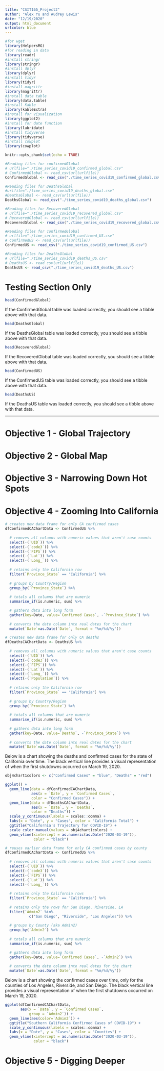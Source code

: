 ---
title: "CSIT165_Project2"
author: "Alex Yu and Audrey Lewis"
date: "12/19/2020"
output: html_document
urlcolor: blue
---

```{r Library, include=FALSE}
#for wget
library(HelpersMG)
#for reading in data
library(readr)
#install stringr
library(stringr)
#install dplyr
library(dplyr)
#install tidyr
library(tidyr)
#install magrittr
library(magrittr)
#install data table
library(data.table)
#install Kable
library(kableExtra)
#install for visualization
library(ggplot2)
#install for date function
library(lubridate)
#install tidyverse
library(tidyverse)
#install cowplot
library(cowplot)

knitr::opts_chunk$set(echo = TRUE)
```


```{r Files, include=FALSE}

#Reading files for confirmedGlobal
# urlfile="./time_series_covid19_confirmed_global.csv"
# ConfirmedGlobal <- read_csv(url(urlfile))
ConfirmedGlobal <- read_csv("./time_series_covid19_confirmed_global.csv")

#Reading files for DeathsGlobal
#urlfile="./time_series_covid19_deaths_global.csv"
#DeathsGlobal <- read_csv(url(urlfile))
DeathsGlobal <- read_csv("./time_series_covid19_deaths_global.csv")

#Reading files for RecoveredGlobal
# urlfile="./time_series_covid19_recovered_global.csv"
# RecoveredGlobal <- read_csv(url(urlfile))
RecoveredGlobal <- read_csv("./time_series_covid19_recovered_global.csv")

#Reading files for confirmedGlobal
# urlfile="./time_series_covid19_confirmed_US.csv"
# ConfirmedUS <- read_csv(url(urlfile))
ConfirmedUS <- read_csv("./time_series_covid19_confirmed_US.csv")

#Reading files for DeathsGlobal
# urlfile="./time_series_covid19_deaths_US.csv"
# DeathsUS <- read_csv(url(urlfile))
DeathsUS <- read_csv("./time_series_covid19_deaths_US.csv")

```


<!-- testing section only -->
------

# Testing Section Only

```{r testUpload-1, echo=FALSE}
head(ConfirmedGlobal)
```

If the ConfirmedGlobal table was loaded correctly, you should see a tibble above with that data.

```{r testUpload-2, echo=FALSE}
head(DeathsGlobal)
```

If the DeathsGlobal table was loaded correctly, you should see a tibble above with that data.

```{r testUpload-3, echo=FALSE}
head(RecoveredGlobal)
```

If the RecoveredGlobal table was loaded correctly, you should see a tibble above with that data.

```{r testUpload-4, echo=FALSE}
head(ConfirmedUS)
```

If the ConfirmedUS table was loaded correctly, you should see a tibble above with that data.

```{r testUpload-5, echo=FALSE}
head(DeathsUS)
```

If the DeathsUS table was loaded correctly, you should see a tibble above with that data.

------
<!-- end testing section -->



# Objective 1 - Global Trajectory

<!-- assigned to Audrey -->
<!-- enter code here -->


# Objective 2 - Global Map

<!-- assigned to Audrey -->
<!-- enter code here -->


# Objective 3 - Narrowing Down Hot Spots

<!-- assigned to Audrey -->
<!-- enter code here -->


# Objective 4 - Zooming Into California

<!-- Chart 1 -->

```{r obj4-code1, echo=TRUE}
# creates new data frame for only CA confirmed cases
dfConfirmedCAChartData <- ConfirmedUS %>%
  
  # removes all columns with numeric values that aren't case counts
  select(-(`UID`)) %>%
  select(-(`code3`)) %>%
  select(-(`FIPS`)) %>%
  select(-(`Lat`)) %>%
  select(-(`Long_`)) %>%
  
  # retains only the California row
  filter(`Province_State` == "California") %>%
  
  # groups by Country/Region
  group_by(`Province_State`) %>%
  
  # totals all columns that are numeric
  summarise_if(is.numeric, sum) %>%

  # gathers data into long form
  gather(key=Date, value=`Confirmed Cases`, -`Province_State`) %>%
  
  # converts the date column into real dates for the chart
  mutate(`Date`=as.Date(`Date`, format = "%m/%d/%y"))
```

```{r obj4-code2, echo=TRUE}
# creates new data frame for only CA deaths
dfDeathsCAChartData <- DeathsUS %>%
  
  # removes all columns with numeric values that aren't case counts
  select(-(`UID`)) %>%
  select(-(`code3`)) %>%
  select(-(`FIPS`)) %>%
  select(-(`Lat`)) %>%
  select(-(`Long_`)) %>%
  select(-(`Population`)) %>%
  
  # retains only the California row
  filter(`Province_State` == "California") %>%
  
  # groups by Country/Region
  group_by(`Province_State`) %>%
  
  # totals all columns that are numeric
  summarise_if(is.numeric, sum) %>%
  
  # gathers data into long form
  gather(key=Date, value=`Deaths`, -`Province_State`) %>%
  
  # converts the date column into real dates for the chart
  mutate(`Date`=as.Date(`Date`, format = "%m/%d/%y"))
```

Below is a chart showing the deaths and confirmed cases for the state of California over time. The black vertical line provides a visual representation of when the first shutdowns occurred on March 19, 2020.

```{r obj4-chart1, echo=TRUE}
obj4chart1colors <- c("Confirmed Cases" = "blue", "Deaths" = "red")

ggplot() +
  geom_line(data = dfConfirmedCAChartData,
            aes(x = `Date`, y = `Confirmed Cases`,
            color = "Confirmed Cases")) +
  geom_line(data = dfDeathsCAChartData,
            aes(x = `Date`, y = `Deaths`,
            color = "Deaths")) +
  scale_y_continuous(labels = scales::comma) +
  labs(x = "Date", y = "Cases", color = "California Total") +
  ggtitle("California's Trajectory for COVID-19") +
  scale_color_manual(values = obj4chart1colors) +
  geom_vline(xintercept = as.numeric(as.Date("2020-03-19")),
             color = "black")
```


<!-- Chart 2 -->

```{r obj4-code3, echo=TRUE}
# reuses earlier data frame for only CA confirmed cases by county
dfConfirmedCAChartData <- ConfirmedUS %>%
  
  # removes all columns with numeric values that aren't case counts
  select(-(`UID`)) %>%
  select(-(`code3`)) %>%
  select(-(`FIPS`)) %>%
  select(-(`Lat`)) %>%
  select(-(`Long_`)) %>%
  
  # retains only the California rows
  filter(`Province_State` == "California") %>%
  
  # retains only the rows for San Diego, Riverside, LA
  filter(`Admin2` %in%
           c("San Diego", "Riverside", "Los Angeles")) %>%
  
  # groups by County (aka Admin2)
  group_by(`Admin2`) %>%
  
  # totals all columns that are numeric
  summarise_if(is.numeric, sum) %>%

  # gathers data into long form
  gather(key=Date, value=`Confirmed Cases`, -`Admin2`) %>%
  
  # converts the date column into real dates for the chart
  mutate(`Date`=as.Date(`Date`, format = "%m/%d/%y"))
```

Below is a chart showing the confirmed cases over time, only for the counties of Los Angeles, Riverside, and San Diego. The black vertical line provides a visual representation of when the first shutdowns occurred on March 19, 2020.

```{r obj4-chart2, echo=TRUE}
ggplot(dfConfirmedCAChartData,
       aes(x = `Date`, y = `Confirmed Cases`,
           group = `Admin2`)) +
  geom_line(aes(color=`Admin2`)) +
  ggtitle("Southern California Confirmed Cases of COVID-19") +
  scale_y_continuous(labels = scales::comma) +
  labs(x = "Date", y = "Cases", color = "Counties") +
  geom_vline(xintercept = as.numeric(as.Date("2020-03-19")),
             color = "black")
```

# Objective 5 - Digging Deeper







<!-- commenting this out until submission
     since it throws an error -->

<!-- ```{bash }
# commenting this out until submission
# since it throws an error
#
# git log --pretty=format:"%nSubject: %s%nAuthor: %aN%nDate: %aD%nBody: %b"

``` -->
